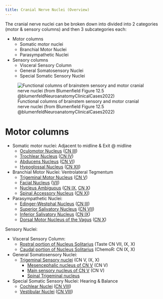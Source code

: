 ```yaml
---
title: Cranial Nerve Nuclei (Overview)
---
```

The cranial nerve nuclei can be broken down into divided into 2 categories (motor & sensory columns) and then 3 subcategories each:

- Motor columns
    - Somatic motor nuclei
    - Branchial Motor Nuclei
    - Parasympathetic Nuclei
- Sensory columns
    - Visceral Sensory Column
    - General Somatosensory Nuclei
    - Special Somatic Sensory Nuclei

![Functional columns of brainstem sensory and motor cranial nerve nuclei (from Blumenfield Figure 12.5 @blumenfeldNeuroanatomyClinicalCases2022)](/Alchemy Archive/Neuro/Neuroanatomy/Cranial Nerves/images/fig12.5 blumenfield CN nuclei.png)


# Motor columns

- Somatic motor nuclei: Adjacent to midline & Exit @ midline
    - [Oculomotor Nucleus]({{< var ref-oculomotor-nucleus.path >}}) ([CN III]({{< var ref-cn3.path >}}))
    - [Trochlear Nucleus]({{< var ref-trochlear-nucleus.path >}}) ([CN IV]({{< var ref-cn4.path >}}))
    - [Abducens Nucleus]({{< var ref-abducens-nucleus.path >}}) ([CN VI]({{< var ref-cn6.path >}}))
    - [Hypoglossal Nucleus]({{< var ref-hypoglossal-nucleus >}}) ([CN XII]({{< var ref-cn12.path >}}))
- Branchial Motor Nuclei: Ventrolateral Tegmentum
    - [Trigeminal Motor Nucleus]({{< var ref-trigeminal-motor-nucleus.path >}}) ([CN V]({{< var ref-cn5.path >}}))
    - [Facial Nucleus]({{< var ref-facial-nucleus.path >}}) ([VII]({{< var ref-cn7.path >}}))
    - [Nucleus Ambiguous]({{< var ref-nucleus-ambiguous.path >}}) ([CN IX]({{< var ref-cn9.path >}}), [CN X]({{< var ref-cn10.path >}}))
    - [Spinal Accessory Nucleus]({{< var ref-spinal-accessory-nucleus.path >}}) ([CN XI]({{< var ref-cn11.path >}}))
- Parasympathetic Nuclei: 
    - [Edinger-Westphal Nucleus]({{< var ref-edinger-westphal-nucleus.path >}}) ([CN III]({{< var ref-cn3.path >}}))
    - [Superior Salivatory Nucleus]({{< var ref-superior-salivatory-nucleus.path >}}) ([CN VII]({{< var ref-cn7.path >}}))
    - [Inferior Salivatory Nucleus]({{< var ref-inferior-salivatory-nucleus.path >}}) ([CN IX]({{< var ref-cn9.path >}}))
    - [Dorsal Motor Nucleus of the Vagus]({{< var ref-dorsal-motor-nucleus >}}) ([CN X]({{< var ref-cn10.path >}}))

Sensory Nuclei:

- Visceral Sensory Column:
    - [Rostral portion of Nucleus Solitarius]({{< var ref-nucleus-solitarius.path >}}) (Taste CN VII, IX, X)
    - [Caudal portion of Nucleus Solitarius]({{< var ref-nucleus-solitarius.path >}}) (ChemoR: CN IX, X)
- General Somatosensory Nuclei: 
    - [Trigeminal Sensory nuclei]({{< var ref-trigeminal-sensory-nuclei.path >}}) (CN V, IX, X)
        - [Mesencephalic nucleus of CN V]({{< var ref-mesencephalic-nucleus.path >}}) (CN V)
        - [Main sensory nucleus of CN V]({{< var ref-main-sensory-nucleus-of-CN-V.path >}}) (CN V)
        - [Spinal Trigeminal nucleus]({{< var ref-spinal-trigeminal-nucleus >}})
- Special Somatic Sensory Nuclei: Hearing & Balance
    - [Cochlear Nuclei]({{< var ref-cochlear-nuclei.path >}}) ([CN VIII]({{< var ref-cn8.path >}}))
    - [Vestibular Nuclei]({{< var ref-vestibular-nuclei.path >}}) ([CN VIII]({{< var ref-cn8.path >}}))

